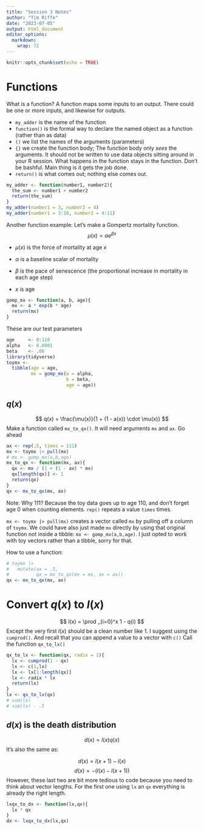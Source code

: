 ```yaml
---
title: "Session 3 Notes"
author: "Tim Riffe"
date: "2023-07-05"
output: html_document
editor_options: 
  markdown: 
    wrap: 72
---
```


```r
knitr::opts_chunk$set(echo = TRUE)
```

# Functions

What is a function? A function maps some inputs to an output. There
could be one or more inputs, and likewise for outputs.

-   `my_adder` is the name of the function
-   `function()` is the formal way to declare the named object as a
    function (rather than as data)
-   `()` we list the names of the arguments (parameters)
-   `{}` we create the function body; The function body only *sees* the
    arguments. It should not be written to use data objects sitting
    around in your R session. What happens in the function stays in the
    function. Don't be bashful. Main thing is it gets the job done.
-   `return()` is what comes out; nothing else comes out.

```r

my_adder <- function(number1, number2){
  the_sum <- number1 + number2
  return(the_sum)
}
my_adder(number1 = 3, number2 = 4)
my_adder(number1 = 3:10, number2 = 4:11)
```

Another function example: Let's make a Gompertz mortality function.
$$ \mu(x) = \alpha e^{\beta x}$$

-    $\mu(x)$ is the force of mortality at age $x$

-   $\alpha$ is a baseline scalar of mortality

-    $\beta$ is the pace of senescence (the proportional increase in
    mortality in each age step)

-   $x$ is age

```r
gomp_mx <- function(a, b, age){
  mx <- a * exp(b * age)
  return(mx)
}
```

These are our test parameters
```r
age     <- 0:110
alpha   <- 0.0001
beta    <- .08
library(tidyverse)
toymx <- 
  tibble(age = age,
         mx = gomp_mx(a = alpha,
                      b = beta, 
                      age = age))
```

## $q(x)$

$$ q(x) = \frac{\mu(x)}{1 + (1 - a(x)) \cdot \mu(x)}   $$
Make a function called `mx_to_qx()`. It will need arguments `mx` and `ax`. Go ahead

```r
ax <- rep(.5, times = 111)
mx <- toymx |> pull(mx)
# mx <- gomp_mx(a,b,age)
mx_to_qx <- function(mx, ax){
  qx <- mx / (1 + (1 - ax) * mx)
  qx[length(qx)] <- 1
  return(qx)
}
qx <- mx_to_qx(mx, ax)
```
Note: Why 111? Because the toy data goes up to age 110, and don't forget age 0 when counting elements.
`rep()` repeats a value `times` times.

`mx <- toymx |> pull(mx)` creates a vector called `mx` by pulling off a column of `toymx`. We could have also just made `mx` directly by using that original function not inside a tibble: `mx <- gomp_mx(a,b,age)`. I just opted to work with toy vectors rather than a tibble, sorry for that.

How to use a function:
```r
# toymx |> 
#   mutate(ax = .5,
#          qx = mx_to_qx(mx = mx, ax = ax))
qx <- mx_to_qx(mx, ax)
```

# Convert $q(x)$ to $l(x)$

$$ l(x) = \prod _{i=0}^x 1 - q(i) $$
Except the very first $l(x)$ should be a clean number like 1. 
I suggest using the `cumprod()`.
And recall that you can append a value to a vector with `c()`
Call the function `qx_to_lx()`

```r
qx_to_lx <- function(qx, radix = 1){
  lx <- cumprod(1 - qx)
  lx <- c(1,lx)
  lx <- lx[1:length(qx)]
  lx <- radix * lx
  return(lx)
}
lx <- qx_to_lx(qx)
# sum(lx)
# sum(lx) - .5
```

## $d(x)$ is the death distribution

$$d(x) = l(x)q(x)$$
It's also the same as:

$$ d(x) = l(x+1) - l(x)$$
$$ d(x) = -(l(x) - l(x+1)) $$
However, these last two are bit more tedious to code because you need to think about vector lengths. For the first one using `lx` an `qx` everything is already the right length.

```r
lxqx_to_dx <- function(lx,qx){
  lx * qx
}
dx <- lxqx_to_dx(lx,qx)
```

